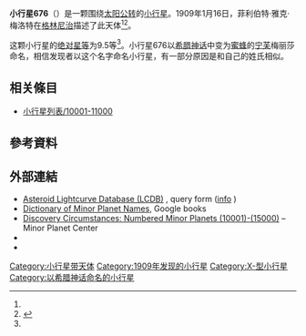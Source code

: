 {{Infobox planet
 | minorplanet     = yes
 | name            = 676 Melitta
 | background      = #D6D6D6
 | image = 
 | image_size      = 
 | caption         =
 | discovery_ref   =  <ref name="MPC-object" />
 | discoverer      = [[菲利伯特·雅克·梅洛特|菲利伯特·雅克·梅洛特]]
 | discovery_site  = [[格林尼治|格林尼治]]
 | discovered      = 1909年1月16日
 | mpc_name        = 676 Melitta
 | alt_names       = 676 Melitta
 | pronounced      = 
 | named_after     = <ref name="MPC-object" />
 | mp_category     = [[主帶小行星|主帶小行星]] <ref name="MPC-object" /><ref name="jpldata" />
 | orbit_ref       = <ref name="a">[http://ssd.jpl.nasa.gov/sbdb.cgi?sstr=676 676] {{Wayback|url=http://ssd.jpl.nasa.gov/sbdb.cgi?sstr=676 |date=20140925070037 }}，小行星數據庫瀏覽器（JPL Small-Body Database Browser）－[[美国国家航空航天局|美国国家航空航天局]]喷气推进实验室</ref>
 | epoch           = 2018-03-23.0（[[儒略日|JD]] 2458200.5）
 | uncertainty     = 0
 | observation_arc = 
 | aphelion = {{convert|3.434|AU|km|3|abbr=on|lk=out}}
 | perihelion      = {{convert|2.6904909|AU|km|3|abbr=on}}
 | semimajor       = 3.0621263
 | eccentricity    = 0.1213652
 | period          = 5.36[[儒略年|yr]]
 | mean_anomaly    = 319.85520[[度|°]]
 | mean_motion     = {{Deg2DMS|0.18393700|sup=ms}} / day
 | inclination     = 12.83958
 | asc_node        = 150.25392°
 | arg_peri        = 184.44749
 | mean_diameter   = 
 | rotation        = 
 | albedo          =
 | spectral_type   =
 | abs_magnitude   = 9.5<ref name="jpldata" />
}}
'''小行星676'''（{{lang-en|676 Melitta}}）是一颗围绕[[太阳|太阳]][[公转|公转]]的[[小行星|小行星]]。1909年1月16日，菲利伯特·雅克·梅洛特在[[格林尼治|格林尼治]]描述了此天体<ref name="a" /><ref>{{cite news|title=小行星列表|url=http://cfa-www.harvard.edu/iau/lists/NumberedMPs.txt|accessdate=2018-10-19|newspaper=哈佛大学|archive-date=2008-05-17|archive-url=https://web.archive.org/web/20080517010638/http://cfa-www.harvard.edu/iau/lists/NumberedMPs.txt|dead-url=no}}</ref>。

这颗小行星的[[绝对星等|绝对星等]]为9.5等<ref name="a" />。小行星676以[[希腊神话|希腊神话]]中变为[[蜜蜂|蜜蜂]]的[[宁芙|宁芙]]梅丽莎命名，相信发现者以这个名字命名小行星，有一部分原因是和自己的姓氏相似。

== 相关條目 ==
*[[小行星列表/10001-11000|小行星列表/10001-11000]]

== 參考資料 ==
{{reflist|refs=

<ref name="jpldata">{{cite web
 |type         = 2018-01-26 last obs.
 |title        = JPL Small-Body Database Browser:676 Melitta-676 Melitta
 |url          = https://ssd.jpl.nasa.gov/sbdb.cgi?sstr=676
 |publisher    = [[Jet_Propulsion_Laboratory|Jet Propulsion Laboratory]]
 |accessdate   = 28 March 2018
 |archive-date = 2020-08-03
 |archive-url  = https://web.archive.org/web/20200803080713/https://ssd.jpl.nasa.gov/sbdb.cgi?sstr=676
 |dead-url     = no
}}</ref>

<ref name="MPC-object">{{cite web
  |title      = 676 Melitta
  |work      = Minor Planet Center
  |url      = https://www.minorplanetcenter.net/db_search/show_object?object_id=676
  |accessdate      = 28 March 2018
  |archive-date      = 2016-03-04
  |archive-url      = https://web.archive.org/web/20160304131703/http://minorplanetcenter.net/db_search/show_object?object_id=676
  |dead-url      = no
  }}</ref>

}}

==  外部連結 ==
* [http://www.minorplanet.info/PHP/lcdbsummaryquery.php Asteroid Lightcurve Database (LCDB)] {{Wayback|url=http://www.minorplanet.info/PHP/lcdbsummaryquery.php |date=20171210173955 }}, query form ([http://www.minorplanet.info/lightcurvedatabase.html info] {{Wayback|url=http://www.minorplanet.info/lightcurvedatabase.html |date=20171216050541 }})
* [https://books.google.com/books?id=aeAg1X7afOoC&pg Dictionary of Minor Planet Names], Google books
* [http://www.minorplanetcenter.net/iau/lists/NumberedMPs010001.html Discovery Circumstances: Numbered Minor Planets (10001)-(15000)] {{Wayback|url=http://www.minorplanetcenter.net/iau/lists/NumberedMPs010001.html |date=20180612162317 }} – Minor Planet Center
* {{AstDys|676}}
* {{JPL small body}}

{{Minor Planet Number|[[小行星675|小行星675]]|[[小行星677|小行星677]]}}
{{小天体}}

[[Category:小行星带天体|Category:小行星带天体]]
[[Category:1909年发现的小行星|Category:1909年发现的小行星]]
[[Category:X-型小行星|Category:X-型小行星]]
[[Category:以希腊神话命名的小行星|Category:以希腊神话命名的小行星]]